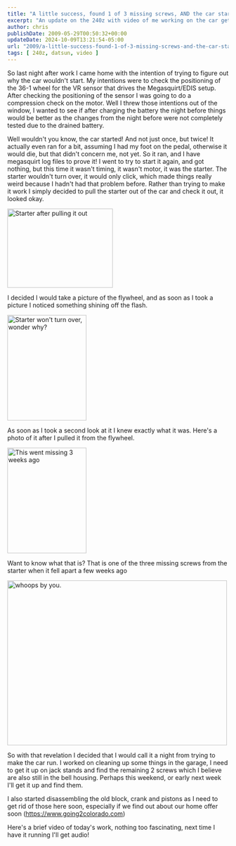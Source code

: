 ---
title: "A little success, found 1 of 3 missing screws, AND the car started, twice!"
excerpt: "An update on the 240z with video of me working on the car getting it started, I found 1 of three missing screws and got the car started!"
author: chris
publishDate: 2009-05-29T00:50:32+00:00
updateDate: 2024-10-09T13:21:54-05:00
url: "2009/a-little-success-found-1-of-3-missing-screws-and-the-car-started-twice"
tags: [ 240z, datsun, video ]
---

So last night after work I came home with the intention of trying to figure out why the car wouldn't start. My intentions were to check the positioning of the 36-1 wheel for the VR sensor that drives the Megasquirt/EDIS setup. After checking the positioning of the sensor I was going to do a compression check on the motor. Well I threw those intentions out of the window, I wanted to see if after charging the battery the night before things would be better as the changes from the night before were not completely tested due to the drained battery.

Well wouldn't you know, the car started! And not just once, but twice! It actually even ran for a bit, assuming I had my foot on the pedal, otherwise it would die, but that didn't concern me, not yet. So it ran, and I have megasquirt log files to prove it! I went to try to start it again, and got nothing, but this time it wasn't timing, it wasn't motor, it was the starter. The starter wouldn't turn over, it would only click, which made things really weird because I hadn't had that problem before. Rather than trying to make it work I simply decided to pull the starter out of the car and check it out, it looked okay.

<a href="https://www.flickr.com/photos/chammond/3572141060/"><img alt="Starter after pulling it out" width="240" height="180" src="https://farm3.static.flickr.com/2472/3572141060_2f6ed34481_m.jpg" /></a>

I decided I would take a picture of the flywheel, and as soon as I took a picture I noticed something shining off the flash.

<a href="https://www.flickr.com/photos/chammond/3571337775/"><img alt="Starter won't turn over, wonder why?" width="180" height="240" src="https://farm4.static.flickr.com/3393/3571337775_18b0c7c815_m.jpg" /></a>

As soon as I took a second look at it I knew exactly what it was. Here's a photo of it after I pulled it from the flywheel.

<a href="https://www.flickr.com/photos/chammond/3571339491/"><img alt="This went missing 3 weeks ago" width="180" height="240" src="https://farm4.static.flickr.com/3632/3571339491_73290fbcd6_m.jpg" /></a>

Want to know what that is? That is one of the three missing screws from the starter when it fell apart a few weeks ago

<img title="" alt="whoops by you." width="500" height="375" src="https://farm3.static.flickr.com/2196/3529003195_f86d5d45e1.jpg?v=0" />

So with that revelation I decided that I would call it a night from trying to make the car run. I worked on cleaning up some things in the garage, I need to get it up on jack stands and find the remaining 2 screws which I believe are also still in the bell housing. Perhaps this weekend, or early next week I'll get it up and find them.

I also started disassembling the old block, crank and pistons as I need to get rid of those here soon, especially if we find out about our home offer soon (<a href="https://www.going2colorado.com">https://www.going2colorado.com</a>)

Here's a brief video of today's work, nothing too fascinating, next time I have it running I'll get audio!

<YouTubeEmbed videoId="eTCFkNBJIQI" title="An update on the Project 240z!" publishDate="2009-05-29T00:50:32+00:00" description="An update on the 240z with video of me working on the car getting it started!." />
